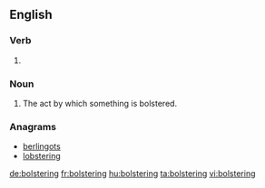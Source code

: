 ==English==

===Verb===
{{head|en}}

# {{present participle of|bolster|lang=en}}

===Noun===
{{en-noun}}

# The act by which something is bolstered.

===Anagrams===
* [[berlingots#English|berlingots]]
* [[lobstering#English|lobstering]]

[[de:bolstering]]
[[fr:bolstering]]
[[hu:bolstering]]
[[ta:bolstering]]
[[vi:bolstering]]